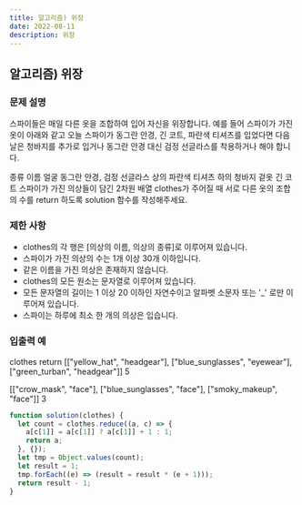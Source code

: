 ```yaml
---
title: 알고리즘) 위장
date: 2022-08-11
description: 위장
---
```


## 알고리즘) 위장

### 문제 설명

스파이들은 매일 다른 옷을 조합하여 입어 자신을 위장합니다.
예를 들어 스파이가 가진 옷이 아래와 같고 오늘 스파이가 동그란 안경,
긴 코트, 파란색 티셔츠를 입었다면 다음날은 청바지를 추가로 입거나
동그란 안경 대신 검정 선글라스를 착용하거나 해야 합니다.

종류 이름
얼굴 동그란 안경, 검정 선글라스
상의 파란색 티셔츠
하의 청바지
겉옷 긴 코트
스파이가 가진 의상들이 담긴 2차원 배열 clothes가 주어질 때
서로 다른 옷의 조합의 수를 return 하도록 solution 함수를 작성해주세요.

### 제한 사항

- clothes의 각 행은 [의상의 이름, 의상의 종류]로 이루어져 있습니다.
- 스파이가 가진 의상의 수는 1개 이상 30개 이하입니다.
- 같은 이름을 가진 의상은 존재하지 않습니다.
- clothes의 모든 원소는 문자열로 이루어져 있습니다.
- 모든 문자열의 길이는 1 이상 20 이하인 자연수이고 알파벳 소문자 또는
  '\_' 로만 이루어져 있습니다.
- 스파이는 하루에 최소 한 개의 의상은 입습니다.

### 입출력 예

clothes return
[["yellow_hat", "headgear"], ["blue_sunglasses", "eyewear"], 
["green_turban", "headgear"]] 5

[["crow_mask", "face"], ["blue_sunglasses", "face"],
["smoky_makeup", "face"]] 3

```js
function solution(clothes) {
  let count = clothes.reduce((a, c) => {
    a[c[1]] = a[c[1]] ? a[c[1]] + 1 : 1;
    return a;
  }, {});
  let tmp = Object.values(count);
  let result = 1;
  tmp.forEach((e) => (result = result * (e + 1)));
  return result - 1;
}
```
